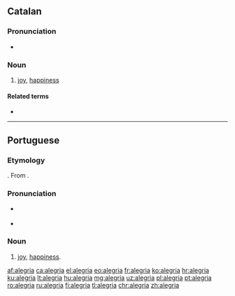 {{also|Alegria|alegría}}
==Catalan==

===Pronunciation===
* {{rhymes|ia|lang=ca}}

===Noun===
{{ca-noun|f}}

# {{context|usually|uncountable|lang=ca}} [[joy]], [[happiness]]

====Related terms====
* {{l|ca|alegrar}}

----

==Portuguese==

===Etymology===
{{suffix|alegre|ia|alt1=Alegre|gloss1=happy|lang=pt}}. From {{etyl|roa-opt|pt}} {{term|alegria|lang=roa-opt}}.

===Pronunciation===
* {{a|PT}} {{IPA|/ɐ.lɨ.ˈɣɾi.ɐ/|lang=pt}}
* {{hyphenation|a|le|gri|a|lang=pt}}

===Noun===
{{pt-noun|f}}

# [[joy]], [[happiness]].

[[af:alegria]]
[[ca:alegria]]
[[el:alegria]]
[[eo:alegria]]
[[fr:alegria]]
[[ko:alegria]]
[[hr:alegria]]
[[ku:alegria]]
[[lt:alegria]]
[[hu:alegria]]
[[mg:alegria]]
[[uz:alegria]]
[[pl:alegria]]
[[pt:alegria]]
[[ro:alegria]]
[[ru:alegria]]
[[fi:alegria]]
[[tl:alegria]]
[[chr:alegria]]
[[zh:alegria]]